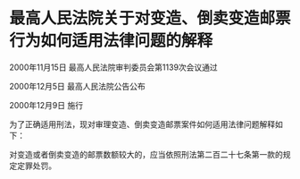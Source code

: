# 最高人民法院关于对变造、倒卖变造邮票行为如何适用法律问题的解释

2000年11月15日 最高人民法院审判委员会第1139次会议通过

2000年12月5日 最高人民法院公告公布

2000年12月9日 施行

  

为了正确适用刑法，现对审理变造、倒卖变造邮票案件如何适用法律问题解释如下：

对变造或者倒卖变造的邮票数额较大的，应当依照刑法第二百二十七条第一款的规定定罪处罚。